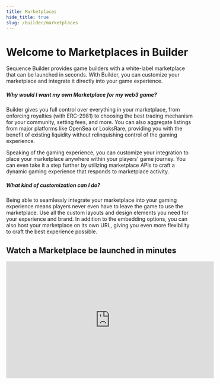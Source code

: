 ```yaml
---
title: Marketplaces
hide_title: true
slug: /builder/marketplaces
---
```


# Welcome to Marketplaces in Builder

Sequence Builder provides game builders with a white-label marketplace that can be launched in seconds. With Builder, you can customize your marketplace and integrate it directly into your game experience.

##### Why would I want my own Marketplace for my web3 game?
Builder gives you full control over everything in your marketplace, from enforcing royalties (with ERC-2981) to choosing the best trading mechanism for your community, setting fees, and more. You can also aggregate listings from major platforms like OpenSea or LooksRare, providing you with the benefit of existing liquidity without relinquishing control of the gaming experience.

Speaking of the gaming experience, you can customize your integration to place your marketplace anywhere within your players' game journey. You can even take it a step further by utilizing marketplace APIs to craft a dynamic gaming experience that responds to marketplace activity.

##### What kind of customization can I do?
Being able to seamlessly integrate your marketplace into your gaming experience means players never even have to leave the game to use the marketplace. Use all the custom layouts and design elements you need for your experience and brand. In addition to the embedding options, you can also host your marketplace on its own URL, giving you even more flexibility to craft the best experience possible.

## Watch a Marketplace be launched in minutes

<iframe width="560" height="315" src="https://www.youtube.com/embed/ZVMw4bHgrJ4?si=tXc2VqWU8wE_dWtU" title="YouTube video player" frameborder="0" allow="accelerometer; autoplay; clipboard-write; encrypted-media; gyroscope; picture-in-picture; web-share" allowfullscreen></iframe>